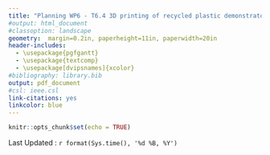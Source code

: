 ```yaml
---
title: "Planning WP6 - T6.4 3D printing of recycled plastic demonstrator"
#output: html_document
#classoption: landscape
geometry:  margin=0.2in, paperheight=11in, paperwidth=20in
header-includes:
  - \usepackage{pgfgantt}
  - \usepackage{textcomp}
  - \usepackage[dvipsnames]{xcolor}
#bibliography: library.bib
output: pdf_document
#csl: ieee.csl
link-citations: yes
linkcolor: blue
---
```


```r
knitr::opts_chunk$set(echo = TRUE)
```

 \ganttset{%
        calendar week text={%
            W\currentweek
        }%
    }


\begin{ganttchart}[vgrid, hgrid, 
   time slot format=isodate,
   time slot unit=day, 
   bar/.append style={fill=blue!50, rounded corners=3pt},
	newline shortcut=true,
	today={\the\year-\the\month-\the\day}, 
	today offset= .3,
	y unit chart=0.6cm,
	x unit = 0.11cm,
	bar label node/.append style={align=left},
	milestone/.append style={fill=blue, rounded corners=1pt},
	milestone label font=\color{blue} ]{2020-10-01}{2021-10-01}
	\gantttitlecalendar{year, month=shortname, week=1} \\

\ganttgroup[progress=5]{Smart Collector}{2020-10-01}{2021-07-29} \\ 

\ganttgroup{First Prototype}{2020-10-01}{2020-12-18} \\

   \ganttbar[progress=100]{Introduction au sujet }{2020-10-01}{2020-10-15}\\
   \ganttbar[progress=100]{First Tests (Electronical, Mechanical)}{2020-10-15}{2020-10-29}\\
   \ganttbar[progress=100]{API Code - V1}{2020-10-15}{2020-10-29}\\
   
   \ganttmilestone[name=Mile1]{Definition of electronical and Initial python code}{2020-10-31}\\ 
   

   \ganttbar[bar/.append style={fill=Lavender}, progress=100]{LF AFTER Cours}{2020-11-01}{2020-11-29}\\


   \ganttbar[progress=50]{Prototype V1}{2020-12-01}{2020-12-18}\\
   
   \ganttmilestone[name=Mile1]{Have 1 complete prototype}{2020-12-18} \ganttnewline
   \ganttbar[progress=10]{Documentation of Prototype}{2021-02-28}{2021-04-28}\\

\ganttgroup[progress=0]{Fabrication of 7 prototypes}{2021-01-01}{2021-02-28}   \\
   \ganttmilestone[name=Mile1]{Have 7 complete Prototypes}{2021-02-28} \\
   
\ganttgroup[progress=0]{Deployment Rives de Meurthe}{2021-03-01}{2021-09-01}   \\
   \ganttbar[progress=0]{Master IUVTT to Create the local Network?}{2021-03-01}{2021-05-29}\\

\ganttgroup[progress=0]{Test Foire International?}{2021-05-30}{2021-07-29} \\

   \ganttbar[progress=1]{Documentation Ind Eco., Actors mapping}{2021-05-01}{2021-09-01} \ganttnewline[thick, blue]  
   
   
% GIGABOT
\ganttgroup[progress=5]{Gigabot}{2020-10-01}{2021-07-29} \\ 
\ganttgroup[progress=100]{Admin}{2020-11-01}{2020-12-19} \\ 
   \ganttbar[name=T2, progress=100]{Admin documents in Teams}{2020-10-01}{2020-10-29}\\
   \ganttbar[name=T2, progress=100]{Reception of the machine}{2020-11-16}{2020-11-19}\\
   \ganttbar[name=T2, progress=50]{First trials with virgin}{2020-11-23}{2020-12-19}\\

   % Decembre      
   
\ganttgroup[progress=5]{Validation of Gigabot with virgin material}{2020-12-01}{2021-02-28} \\
   \ganttbar[name=T2, progress=40]{First improvements (Control)}{2020-12-03}{2020-12-18}\\
   \ganttbar[name=T2, progress=0]{Testing with students AFTER}{2021-01-15}{2021-01-18}\\


\ganttgroup[progress=0]{Validation of Gigabot with recycled PLA / HDPE}{2021-03-01}{2021-09-01} \\

   \ganttbar[progress=0]{Master M2 intro to INEDIT / Gigabot }{2021-03-01}{2021-03-15}\\
   \ganttbar[progress=0]{Literature on 3D Printing for furniture}{2021-03-15}{2021-03-30}\\
   \ganttbar[progress=0]{DoE for Quality printing for Gigabot}{2021-04-01}{2021-04-30}\\




   
   
   
   %\ganttlink{T1.1}{T1.2}
   %\ganttlink{T1.1}{T1.3}
   %\ganttlink{T1.1}{T1.4}
   %\ganttlink{T1.1}{T1.5}
   %\ganttlink{T1.4}{Mile1}


\end{ganttchart}

Last Updated :  `r format(Sys.time(), '%d %B, %Y')`

